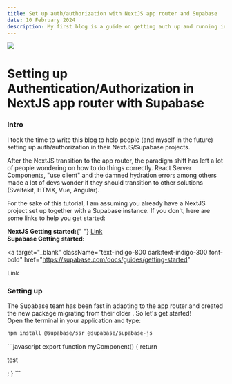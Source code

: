 ```yaml
---
title: Set up auth/authorization with NextJS app router and Supabase
date: 10 February 2024
description: My first blog is a guide on getting auth up and running in a short time using NextJS and Supabase.
---
```


<div className='dark:text-zinc-200 text-zinc-800'>
<img src="/blog_post_headers/1.jpg" className="w-full h-[400px] mb-5" />

<h1 className="text-4xl text-[#323232] dark:text-[#f8f7ff] font-bold mb-5 pb-2 border-b border-[#323232] dark:border-[#f8f7ff]">
  Setting up Authentication/Authorization in NextJS app router with Supabase
</h1>

<section className="mb-10 ">
<h3 className="inline-block text-3xl font-semibold mb-2 ">Intro </h3>
<p className="mb-2">I took the time to write this blog to help people &#40;and myself in the
  future&#41; setting up auth/authorization in their NextJS/Supabase projects.</p>

<p className="mb-4">
  After the NextJS transition to the app router, the paradigm shift has left a
  lot of people wondering on how to do things correctly. React Server
  Components, "use client" and the damned hydration errors among others made a
  lot of devs wonder if they should transition to other solutions
  &#40;Sveltekit, HTMX, Vue, Angular&#41;.
</p>

<p>
  For the sake of this tutorial, I am assuming you already have a NextJS project
  set up together with a Supabase instance. If you don't, here are some links to
  help you get started:
</p>

<div className="flex items-center gap-1">
  <strong>NextJS Getting started:</strong>{" "}
  <a
    target="_blank"
    className="text-indigo-800 dark:text-indigo-300 font-bold"
    href="https://nextjs.org/learn-pages-router/basics/create-nextjs-app/setup"
  >
    Link
  </a>
</div>

<div className="flex items-center gap-1">
<strong>Supabase Getting started:</strong>

<a
  target="_blank"
  className="text-indigo-800 dark:text-indigo-300 font-bold"
  href="https://supabase.com/docs/guides/getting-started"
>
  Link
</a>
</div>
</section>

<section>
<h3 className="inline-block text-3xl font-semibold mb-2">Setting up</h3>
<div>The Supabase team has been fast in adapting to the app router and created the new <SmallCodeBlock content={"@supabase-ssr"} /> package migrating from their older <SmallCodeBlock content={"@auth-helpers"} />. So let's get started! </div>

<div>Open the terminal in your application and type:</div>

```bash
npm install @supabase/ssr @supabase/supabase-js
```

</section>
```javascript
export function myComponent() {
  return <p>test</p>;
}
```
<div className="my-4"> </div>
</div>
